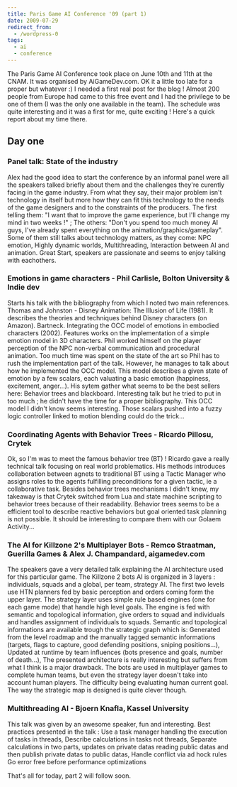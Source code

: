 ```yaml
---
title: Paris Game AI Conference '09 (part 1)
date: 2009-07-29
redirect_from:
  - /wordpress-0
tags:
  - ai
  - conference
---
```


The Paris Game AI Conference took place on June 10th and 11th at the CNAM. It
was organised by AiGameDev.com. OK it a little too late for a proper but
whatever :) I needed a first real post for the blog ! Almost 200 people from
Europe had came to this free event and I had the privilege to be one of them (I
was the only one available in the team). The schedule was quite interesting and
it was a first for me, quite exciting ! Here's a quick report about my time
there.

## Day one

### Panel talk: State of the industry

Alex had the good idea to start the conference by an informal panel were all the
speakers talked briefly about them and the challenges they're curently facing in
the game industry. From what they say, their major problem isn't technology in
itself but more how they can fit this technology to the needs of the game
designers and to the constraints of the producers. The first telling them: "I
want that to improve the game experience, but I'll change my mind in two weeks
!" ; The others: "Don't you spend too much money AI guys, I've already spent
everything on the animation/graphics/gameplay". Some of them still talks about
technology matters, as they come: NPC emotion, Highly dynamic worlds,
Multithreading, Interaction between AI and animation. Great Start, speakers are
passionate and seems to enjoy talking with eachothers.

### Emotions in game characters - Phil Carlisle, Bolton University & Indie dev

Starts his talk with the bibliography from which I noted two main references.
Thomas and Johnston - Disney Animation: The Illusion of Life (1981). It
describes the theories and techniques behind Disney characters (on Amazon).
Bartneck. Integrating the OCC model of emotions in embodied characters (2002).
Features works on the implementation of a simple emotion model in 3D characters.
Phil worked himself on the player perception of the NPC non-verbal communication
and procedural animation. Too much time was spent on the state of the art so
Phil has to rush the implementation part of the talk. However, he manages to
talk about how he implemented the OCC model. This model describes a given state
of emotion by a few scalars, each valuating a basic emotion (happiness,
excitement, anger...). His sytem gather what seems to be the best sellers here:
Behavior trees and blackboard. Interesting talk but he tried to put in too much
; he didn't have the time for a proper bibliography. This OCC model I didn't
know seems interesting. Those scalars pushed into a fuzzy logic controller
linked to motion blending could do the trick...

### Coordinating Agents with Behavior Trees - Ricardo Pillosu, Crytek

Ok, so I'm was to meet the famous behavior tree (BT) ! Ricardo gave a really
technical talk focusing on real world problematics. His methods introduces
collaboration between agnets to traditional BT using a Tactic Manager who
assigns roles to the agents fulfilling preconditions for a given tactic, ie a
collaborative task. Besides behavior trees mechanisms I didn't knew, my takeaway
is that Crytek switched from Lua and state machine scripting to behavior trees
because of their readability. Behavior trees seems to be a efficient tool to
describe reactive behaviors but goal oriented task planning is not possible. It
should be interesting to compare them with our Golaem Activity...

### The AI for Killzone 2's Multiplayer Bots - Remco Straatman, Guerilla Games & Alex J. Champandard, aigamedev.com

The speakers gave a very detailed talk explaining the AI architecture used for
this particular game. The Killzone 2 bots AI is organized in 3 layers :
individuals, squads and a global, per team, strategy AI. The first two levels
use HTN planners fed by basic perception and orders coming form the upper layer.
The strategy layer uses simple rule based engines (one for each game mode) that
handle high level goals. The engine is fed with semantic and topological
information, give orders to squad and individuals and handles assignment of
individuals to squads. Semantic and topological informations are available
trough the strategic graph which is: Generated from the level roadmap and the
manually tagged semantic informations (targets, flags to capture, good defending
positions, sniping positions...), Updated at runtime by team influences (bots
presence and goals, number of death...), The presented architecture is really
interesting but suffers from what I think is a major drawback. The bots are used
in multiplayer games to complete human teams, but even the strategy layer
doesn't take into account human players. The difficulty being evaluating human
current goal. The way the strategic map is designed is quite clever though.

### Multithreading AI - Bjoern Knafla, Kassel University

This talk was given by an awesome speaker, fun and interesting. Best practices
presented in the talk : Use a task manager handling the execution of tasks in
threads, Describe calculations in tasks not threads, Separate calculations in
two parts, updates on private datas reading public datas and then publish
private datas to public datas, Handle conflict via ad hock rules Go error free
before performance optimizations

That's all for today, part 2 will follow soon.
